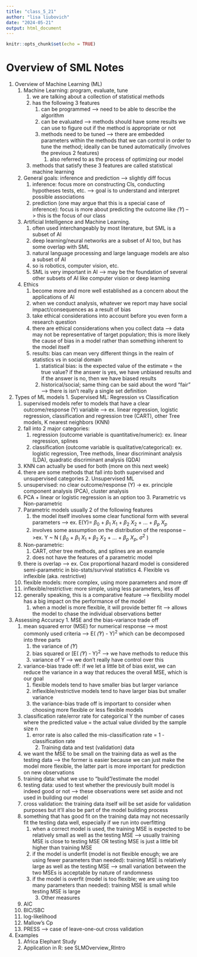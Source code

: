 ```yaml
---
title: "class_5_21"
author: "lisa liubovich"
date: "2024-05-21"
output: html_document
---
```


```r
knitr::opts_chunk$set(echo = TRUE)
```

# Overview of SML Notes

1.  Overview of Machine Learning (ML)
    1.  Machine Learning: program, evaluate, tune
        1.  we are talking about a collection of statistical methods
        2.  has the following 3 features
            1.  can be programmed –\> need to be able to describe the algorithm
            2.  can be evaluated –\> methods should have some results we can use to figure out if the method is appropriate or not
            3.  methods need to be tuned –\> there are embedded parameters within the methods that we can control in order to tune the method; ideally can be tuned automatically (involves the previous 2 features)
                1.  also referred to as the process of optimizing our model
        3.  methods that satisfy these 3 features are called statistical machine learning
    2.  General goals: inference and prediction –\> slightly diff focus
        1.  inference: focus more on constructing CIs, conducting hypotheses tests, etc. –\> goal is to understand and interpret possible associations
        2.  prediction (one may argue that this is a special case of inference): focus is more about predicting the outcome like $\hat(Y)$ –\> this is the focus of our class
    3.  Artificial Intelligence and Machine Learning.
        1.  often used interchangeably by most literature, but SML is a subset of AI
        2.  deep learning/neural networks are a subset of AI too, but has some overlap with SML
        3.  natural language processing and large language models are also a subset of AI
        4.  so is robotics, computer vision, etc.
        5.  SML is very important in AI –\> may be the foundation of several other subsets of AI like computer vision or deep learning
    4.  Ethics
        1.  become more and more well established as a concern about the applications of AI
        2.  when we conduct analysis, whatever we report may have social impact/consequences as a result of bias
        3.  take ethical considerations into account before you even form a research question
        4.  there are ethical considerations when you collect data –\> data may not be representative of target population; this is more likely the cause of bias in a model rather than something inherent to the model itself
        5.  results: bias can mean very different things in the realm of statistics vs in social domain
            1.  statistical bias: is the expected value of the estimate = the true value? if the answer is yes, we have unbiased results and if the answer is no, then we have biased results
            2.  historical/social; same thing can be said about the word "fair" –\> there is isn't really a single set definition
2.   Types of ML models
    1.  Supervised ML: Regression vs Classification
        1.  supervised models refer to models that have a clear outcome/response (Y) variable –\> ex. linear regression, logistic regression, classification and regression tree (CART), other Tree models, K nearest neighbors (KNN)
        2.  fall into 2 major categories:
            1.  regression (outcome variable is quantitative/numeric): ex. linear regression, splines
            2.  classification (outcome variable is qualitative/categorical): ex. logistic regression, Tree methods, linear discriminant analysis (LDA), quadratic discriminant analysis (QDA)
        3.  KNN can actually be used for both (more on this next week)
        4.  there are some methods that fall into both supervised and unsupervised categories
    2.  Unsupervised ML
        1.  unsupervised: no clear outcome/response (Y) -\> ex. principle component analysis (PCA), cluster analysis
        2.  PCA + linear or logistic regression is an option too
    3.  Parametric vs Non-parametric
        1.  Parametric models usually 2 of the following features
            1.  the model itself involves some clear functional form with several parameters –\> ex. E(Y)= $\beta_0$ + $\beta_1$ $X_1$ + $\beta_2$ $X_2$ + ... + $\beta_p$ $X_p$
            2.  involves some assumption on the distribution of the response –\>ex. Y \~ N ( $\beta_0$ + $\beta_1$ $X_1$ + $\beta_2$ $X_2$ + ... + $\beta_p$ $X_p$, $\sigma^2$ )
        2.  Non-parametric:
            1.  CART, other tree methods, and splines are an example
            2.  does not have the features of a parametric model
        3.  there is overlap –\> ex. Cox proportional hazard model is considered semi-parametric in bio-stats/survival statistics
    4.  Flexible vs inflexible (aka. restrictive)
        1.  flexible models: more complex, using more parameters and more df
        2.  inflexible/restrictive: more simple, using less parameters, less df
        3.  generally speaking, this is a comparative feature –\> flexibility model has a big impact on the performance of the model
            1.  when a model is more flexible, it will provide better fit –\> allows the model to chase the individual observations better
3.   Assessing Accuracy
    1.  MSE and the bias-variance trade off
        1.  mean squared error (MSE) for numerical response –\> most commonly used criteria –\> E( $\hat(Y)$ - Y)^2^ which can be decomposed into three parts
            1.  the variance of $\hat(Y)$
            2.  bias squared or [E( $\hat(Y)$ - Y}^2^ –\> we have methods to reduce this
            3.  variance of Y –\> we don't really have control over this
        2.  variance-bias trade off: if we let a little bit of bias exist, we can reduce the variance in a way that reduces the overall MSE, which is our goal
            1.  flexible models tend to have smaller bias but larger variance
            2.  inflexible/restrictive models tend to have larger bias but smaller variance
            3.  the variance-bias trade off is important to consider when choosing more flexible or less flexible models
        3.  classification rate/error rate for categorical Y the number of cases where the predicted value = the actual value divided by the sample size n
            1.  error rate is also called the mis-classification rate = 1 - classification rate
    2.  Training data and test (validation) data
        1.  we want the MSE to be small on the training data as well as the testing data –\> the former is easier because we can just make the model more flexible, the latter part is more important for prediction on new observations
        2.  training data: what we use to "build"/estimate the model
        3.  testing data: used to test whether the previously built model is indeed good or not –\> these observations were set aside and not used in building our model
        4.  cross validation: the training data itself will be set aside for validation purposes but it'll also be part of the model building process
        5.  something that has good fit on the training data may not necessarily fit the testing data well, especially if we run into overfitting
            1.  when a correct model is used, the training MSE is expected to be relatively small as well as the testing MSE –\> usually training MSE is close to testing MSE OR testing MSE is just a little bit higher than training MSE
            2.  if the model is underfit (model is not flexible enough; we are using fewer parameters than needed): training MSE is relatively large as well as the testing MSE –\> small variation between the two MSEs is acceptable by nature of randomness
            3.  if the model is overfit (model is too flexible; we are using too many parameters than needed): training MSE is small while testing MSE is large
    3.  Other measures
        1.  AIC
        2.  BIC/SBC
        3.  log-likelihood
        4.  Mallow's Cp
        5.  PRESS –\> case of leave-one-out cross validation
4.  Examples
    1.  Africa Elephant Study
    2.  Application in R: see SLMOverview_RIntro
